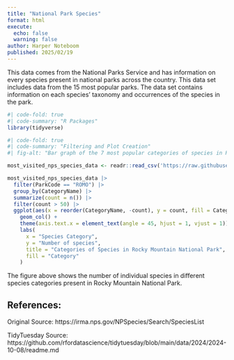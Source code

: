 ```yaml
---
title: "National Park Species"
format: html
execute:
  echo: false
  warning: false
author: Harper Noteboom
published: 2025/02/19
---
```


This data comes from the National Parks Service and has information on every species present in national parks across the country. This data set includes data from the 15 most popular parks. The data set contains information on each species' taxonomy and occurrences of the species in the park.

```r
#| code-fold: true
#| code-summary: "R Packages"
library(tidyverse)
```

```r
#| code-fold: true
#| code-summary: "Filtering and Plot Creation"
#| fig-alt: "Bar graph of the 7 most popular categories of species in Rocky Mountain national park. The x axis has categories of species, in order of highest to lowest number of species : Vasular Plants, Insects, Non-Vascular Plants, Fungi, Birds, Chromista and Mammal. The y axis has number of species and a range from 0 to 1200. There are significantly more species of Vasular Plants than any other category."

most_visited_nps_species_data <- readr::read_csv('https://raw.githubusercontent.com/rfordatascience/tidytuesday/main/data/2024/2024-10-08/most_visited_nps_species_data.csv', show_col_types = FALSE)

most_visited_nps_species_data |> 
  filter(ParkCode == "ROMO") |> 
  group_by(CategoryName) |> 
  summarize(count = n()) |> 
  filter(count > 50) |> 
  ggplot(aes(x = reorder(CategoryName, -count), y = count, fill = CategoryName)) + 
    geom_col() + 
    theme(axis.text.x = element_text(angle = 45, hjust = 1, vjust = 1))+
    labs(
      x = "Species Category", 
      y = "Number of species",
      title = "Categories of Species in Rocky Mountain National Park",
      fill = "Category"
    )

```

The figure above shows the number of individual species in different species categories present in Rocky Mountain National Park.

## References:

Original Source: https://irma.nps.gov/NPSpecies/Search/SpeciesList

TidyTuesday Source: https://github.com/rfordatascience/tidytuesday/blob/main/data/2024/2024-10-08/readme.md
